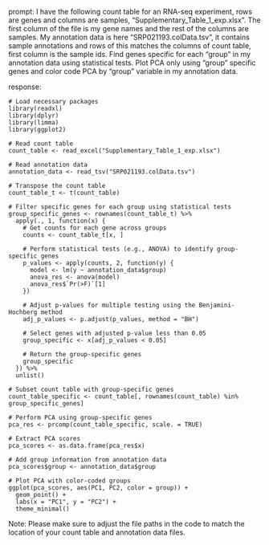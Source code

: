 prompt:
I have the following count table for an RNA-seq experiment, rows are genes and columns are samples, "Supplementary_Table_1_exp.xlsx". The first column of the file is my gene names and the rest of the columns are samples. My annotation data is here  "SRP021193.colData.tsv", it contains sample annotations and rows of this matches the columns of count table, first column is the sample ids. Find genes specific for each "group" in my annotation data  using statistical tests. Plot PCA only using "group" specific genes and color code PCA by "group" variable in my annotation data.

response:
```
# Load necessary packages
library(readxl)
library(dplyr)
library(limma)
library(ggplot2)

# Read count table
count_table <- read_excel("Supplementary_Table_1_exp.xlsx")

# Read annotation data
annotation_data <- read_tsv("SRP021193.colData.tsv")

# Transpose the count table
count_table_t <- t(count_table)

# Filter specific genes for each group using statistical tests
group_specific_genes <- rownames(count_table_t) %>% 
  apply(., 1, function(x) {
    # Get counts for each gene across groups
    counts <- count_table_t[x, ]
    
    # Perform statistical tests (e.g., ANOVA) to identify group-specific genes
    p_values <- apply(counts, 2, function(y) {
      model <- lm(y ~ annotation_data$group)
      anova_res <- anova(model)
      anova_res$`Pr(>F)`[1]
    })
    
    # Adjust p-values for multiple testing using the Benjamini-Hochberg method
    adj_p_values <- p.adjust(p_values, method = "BH")
    
    # Select genes with adjusted p-value less than 0.05
    group_specific <- x[adj_p_values < 0.05]
    
    # Return the group-specific genes
    group_specific
  }) %>%
  unlist()

# Subset count table with group-specific genes
count_table_specific <- count_table[, rownames(count_table) %in% group_specific_genes]

# Perform PCA using group-specific genes
pca_res <- prcomp(count_table_specific, scale. = TRUE)

# Extract PCA scores
pca_scores <- as.data.frame(pca_res$x)

# Add group information from annotation data
pca_scores$group <- annotation_data$group

# Plot PCA with color-coded groups
ggplot(pca_scores, aes(PC1, PC2, color = group)) +
  geom_point() +
  labs(x = "PC1", y = "PC2") +
  theme_minimal()
```
Note: Please make sure to adjust the file paths in the code to match the location of your count table and annotation data files.
